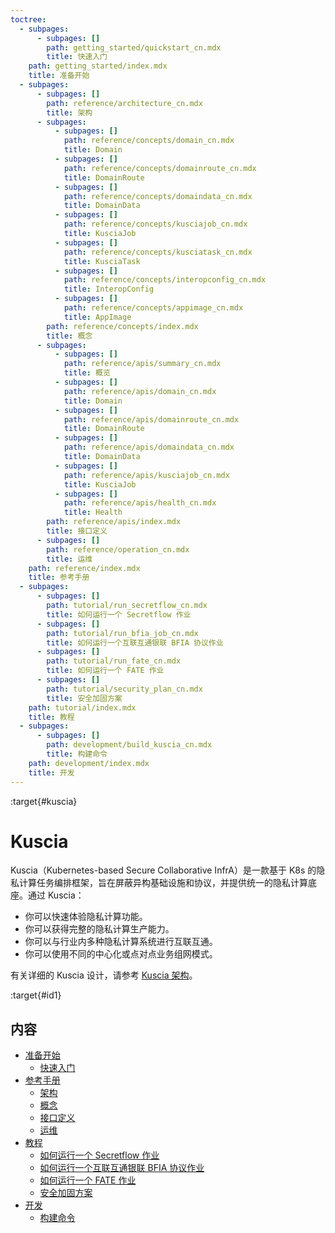 ```yaml
---
toctree:
  - subpages:
      - subpages: []
        path: getting_started/quickstart_cn.mdx
        title: 快速入门
    path: getting_started/index.mdx
    title: 准备开始
  - subpages:
      - subpages: []
        path: reference/architecture_cn.mdx
        title: 架构
      - subpages:
          - subpages: []
            path: reference/concepts/domain_cn.mdx
            title: Domain
          - subpages: []
            path: reference/concepts/domainroute_cn.mdx
            title: DomainRoute
          - subpages: []
            path: reference/concepts/domaindata_cn.mdx
            title: DomainData
          - subpages: []
            path: reference/concepts/kusciajob_cn.mdx
            title: KusciaJob
          - subpages: []
            path: reference/concepts/kusciatask_cn.mdx
            title: KusciaTask
          - subpages: []
            path: reference/concepts/interopconfig_cn.mdx
            title: InteropConfig
          - subpages: []
            path: reference/concepts/appimage_cn.mdx
            title: AppImage
        path: reference/concepts/index.mdx
        title: 概念
      - subpages:
          - subpages: []
            path: reference/apis/summary_cn.mdx
            title: 概览
          - subpages: []
            path: reference/apis/domain_cn.mdx
            title: Domain
          - subpages: []
            path: reference/apis/domainroute_cn.mdx
            title: DomainRoute
          - subpages: []
            path: reference/apis/domaindata_cn.mdx
            title: DomainData
          - subpages: []
            path: reference/apis/kusciajob_cn.mdx
            title: KusciaJob
          - subpages: []
            path: reference/apis/health_cn.mdx
            title: Health
        path: reference/apis/index.mdx
        title: 接口定义
      - subpages: []
        path: reference/operation_cn.mdx
        title: 运维
    path: reference/index.mdx
    title: 参考手册
  - subpages:
      - subpages: []
        path: tutorial/run_secretflow_cn.mdx
        title: 如何运行一个 Secretflow 作业
      - subpages: []
        path: tutorial/run_bfia_job_cn.mdx
        title: 如何运行一个互联互通银联 BFIA 协议作业
      - subpages: []
        path: tutorial/run_fate_cn.mdx
        title: 如何运行一个 FATE 作业
      - subpages: []
        path: tutorial/security_plan_cn.mdx
        title: 安全加固方案
    path: tutorial/index.mdx
    title: 教程
  - subpages:
      - subpages: []
        path: development/build_kuscia_cn.mdx
        title: 构建命令
    path: development/index.mdx
    title: 开发
---
```


:target{#kuscia}

# Kuscia

Kuscia（Kubernetes-based Secure Collaborative InfrA）是一款基于 K8s 的隐私计算任务编排框架，旨在屏蔽异构基础设施和协议，并提供统一的隐私计算底座。通过 Kuscia：

- 你可以快速体验隐私计算功能。
- 你可以获得完整的隐私计算生产能力。
- 你可以与行业内多种隐私计算系统进行互联互通。
- 你可以使用不同的中心化或点对点业务组网模式。

有关详细的 Kuscia 设计，请参考 [Kuscia 架构](reference/architecture_cn.mdx)。

:target{#id1}

## 内容

<TableOfContents>


  - [准备开始](getting_started/index.mdx)
    - [快速入门](getting_started/quickstart_cn.mdx)
  - [参考手册](reference/index.mdx)
    - [架构](reference/architecture_cn.mdx)
    - [概念](reference/concepts/index.mdx)
    - [接口定义](reference/apis/index.mdx)
    - [运维](reference/operation_cn.mdx)
  - [教程](tutorial/index.mdx)
    - [如何运行一个 Secretflow 作业](tutorial/run_secretflow_cn.mdx)
    - [如何运行一个互联互通银联 BFIA 协议作业](tutorial/run_bfia_job_cn.mdx)
    - [如何运行一个 FATE 作业](tutorial/run_fate_cn.mdx)
    - [安全加固方案](tutorial/security_plan_cn.mdx)
  - [开发](development/index.mdx)
    - [构建命令](development/build_kuscia_cn.mdx)
</TableOfContents>
